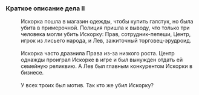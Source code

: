 ===Краткое описание дела II===
:Искорка пошла в магазин одежды, чтобы купить галстук, но была убита в примерочной. Полиция пришла к выводу, что только три человека могли убить Искорку: Прав, сотрудник-пепеши, Центр, игрок из лисьего народа, и Лев, зажиточный торговец-эрудроид.
:<br />Искорка часто дразнила Права из-за низкого роста. Центр однажды проиграл Искорке в игре и был вынужден отдать ей семейную реликвию. А Лев был главным конкурентом Искорки в бизнесе.
:<br />У всех троих был мотив. Так кто же убил Искорку?

